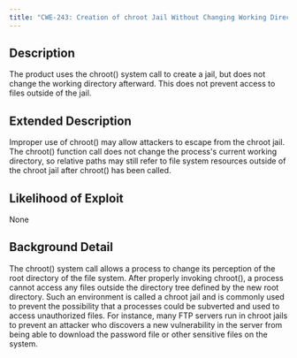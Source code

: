 ```yaml
---
title: "CWE-243: Creation of chroot Jail Without Changing Working Directory"
---
```


## Description
The product uses the chroot() system call to create a jail, but does not change the working directory afterward. This does not prevent access to files outside of the jail.

## Extended Description
Improper use of chroot() may allow attackers to escape from the chroot jail. The chroot() function call does not change the process's current working directory, so relative paths may still refer to file system resources outside of the chroot jail after chroot() has been called.

## Likelihood of Exploit
None

## Background Detail
The chroot() system call allows a process to change its perception of the root directory of the file system. After properly invoking chroot(), a process cannot access any files outside the directory tree defined by the new root directory. Such an environment is called a chroot jail and is commonly used to prevent the possibility that a processes could be subverted and used to access unauthorized files. For instance, many FTP servers run in chroot jails to prevent an attacker who discovers a new vulnerability in the server from being able to download the password file or other sensitive files on the system.
        